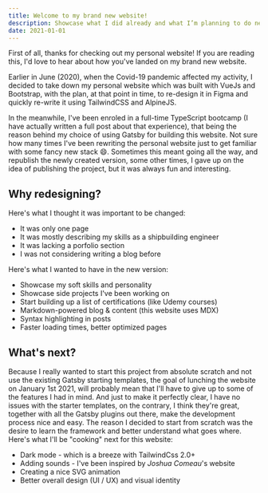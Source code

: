 ```yaml
---
title: Welcome to my brand new website!
description: Showcase what I did already and what I’m planning to do next
date: 2021-01-01
---
```


First of all, thanks for checking out my personal website! If you are reading this, I'd love to hear about how you've landed on my brand new website.

Earlier in June (2020), when the Covid-19 pandemic affected my activity, I decided to take down my personal website which was built with VueJs and Bootstrap, with the plan, at that point in time, to re-design it in Figma and quickly re-write it using TailwindCSS and AlpineJS.

In the meanwhile, I've been enroled in a full-time TypeScript bootcamp (I have actually written a full post about that experience), that being the reason behind my choice of using Gatsby for building this website.
Not sure how many times I've been rewriting the personal website just to get familiar with some fancy new stack 😄. Sometimes this meant going all the way, and republish the newly created version, some other times, I gave up on the idea of publishing the project, but it was always fun and interesting.

## Why redesigning?

Here's what I thought it was important to be changed:

-   It was only one page
-   It was mostly describing my skills as a shipbuilding engineer
-   It was lacking a porfolio section
-   I was not considering writing a blog before

Here's what I wanted to have in the new version:

-   Showcase my soft skills and personality
-   Showcase side projects I've been working on
-   Start building up a list of certifications (like Udemy courses)
-   Markdown-powered blog & content (this website uses MDX)
-   Syntax highlighting in posts
-   Faster loading times, better optimized pages

## What's next?

Because I really wanted to start this project from absolute scratch and not use the existing Gatsby starting templates, the goal of lunching the website on January 1st 2021, will probably mean that I'll have to give up to some of the features I had in mind.
And just to make it perfectly clear, I have no issues with the starter templates, on the contrary, I think they're great, together with all the Gatsby plugins out there, make the development process nice and easy. The reason I decided to start from scratch was the desire to learn the framework and better understand what goes where.
Here's what I'll be "cooking" next for this website:

-   Dark mode - which is a breeze with TailwindCss 2.0+
-   Adding sounds - I've been inspired by _Joshua Comeau_'s website
-   Creating a nice SVG animation
-   Better overall design (UI / UX) and visual identity

